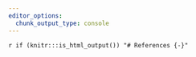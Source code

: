```yaml
---
editor_options: 
  chunk_output_type: console
---
```


`r if (knitr:::is_html_output()) "# References {-}"`
